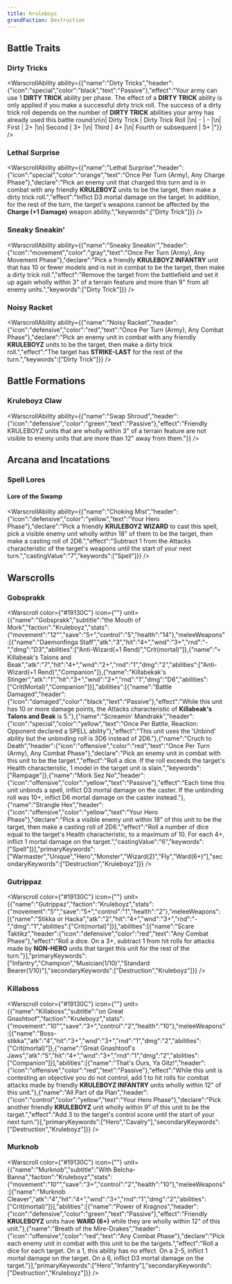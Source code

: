 ```yaml
---
title: Kruleboyz
grandFaction: Destruction
---
```



## Battle Traits

### Dirty Tricks

<WarscrollAbility ability={{"name":"Dirty Tricks","header":{"icon":"special","color":"black","text":"Passive"},"effect":"Your army can use 1 **DIRTY TRICK** ability per phase. The effect of a **DIRTY TRICK** ability is only applied if you make a successful dirty trick roll. The success of a dirty trick roll depends on the number of **DIRTY TRICK** abilities your army has already used this battle round:\n\n| Dirty Trick | Dirty Trick Roll |\n| - | - |\n| First | 2+ |\n| Second | 3+ |\n| Third | 4+ |\n| Fourth or subsequent | 5+ |"}} />

### Lethal Surprise

<WarscrollAbility ability={{"name":"Lethal Surprise","header":{"icon":"special","color":"orange","text":"Once Per Turn (Army), Any Charge Phase"},"declare":"Pick an enemy unit that charged this turn and is in combat with any friendly **KRULEBOYZ** units to be the target, then make a dirty trick roll.","effect":"Inflict D3 mortal damage on the target. In addition, for the rest of the turn, the target's weapons cannot be affected by the **Charge (+1 Damage)** weapon ability.","keywords":["Dirty Trick"]}} />

### Sneaky Sneakin'

<WarscrollAbility ability={{"name":"Sneaky Sneakin'","header":{"icon":"movement","color":"gray","text":"Once Per Turn (Army), Any Movement Phase"},"declare":"Pick a friendly **KRULEBOYZ INFANTRY** unit that has 10 or fewer models and is not in combat to be the target, then make a dirty trick roll.","effect":"Remove the target from the battlefield and set it up again wholly within 3\" of a terrain feature and more than 9\" from all enemy units.","keywords":["Dirty Trick"]}} />

### Noisy Racket

<WarscrollAbility ability={{"name":"Noisy Racket","header":{"icon":"defensive","color":"red","text":"Once Per Turn (Army), Any Combat Phase"},"declare":"Pick an enemy unit in combat with any friendly **KRULEBOYZ** units to be the target, then make a dirty trick roll.","effect":"The target has **STRIKE-LAST** for the rest of the turn.","keywords":["Dirty Trick"]}} />



## Battle Formations

### Kruleboyz Claw

<WarscrollAbility ability={{"name":"Swap Shroud","header":{"icon":"defensive","color":"green","text":"Passive"},"effect":"Friendly KRULEBOYZ units that are wholly within 3\" of a terrain feature are not visible to enemy units that are more than 12\" away from them."}} />



## Arcana and Incatations

### Spell Lores
#### Lore of the Swamp

<WarscrollAbility ability={{"name":"Choking Mist","header":{"icon":"defensive","color":"yellow","text":"Your Hero Phase"},"declare":"Pick a friendly **KRULEBOYZ WIZARD** to cast this spell, pick a visible enemy unit wholly within 18\" of them to be the target, then make a casting roll of 2D6.","effect":"Subtract 1 from the Attacks characteristic of the target's weapons until the start of your next turn.","castingValue":"7","keywords":["Spell"]}} />





## Warscrolls

### Gobsprakk

<Warscroll color={"#19130C"} icon={""} unit={{"name":"Gobsprakk","subtitle":"the Mouth of Mork","faction":"Kruleboyz","stats":{"movement":"12\"","save":"5+","control":"5","health":"14"},"meleeWeapons":[{"name":"Daemonfinga Staff","atk":"3","hit":"4+","wnd":"3+","rnd":"-","dmg":"D3","abilities":["Anti-Wizard(+1 Rend)","Crit(mortal)"]},{"name":"💀 Killabeak's Talons and Beak","atk":"7","hit":"4+","wnd":"2+","rnd":"1","dmg":"2","abilities":["Anti-Wizard(+1 Rend)","Companion"]},{"name":"Killabekak's Stinger","atk":"1","hit":"3+","wnd":"2+","rnd":"1","dmg":"D6","abilities":["Crit(Mortal)","Companion"]}],"abilities":[{"name":"Battle Damaged","header":{"icon":"damaged","color":"black","text":"Passive"},"effect":"While this unit has 10 or more damage points, the Attacks characteristic of **Killabeak's Talons and Beak** is 5."},{"name":"Screamin' Mandrakk","header":{"icon":"special","color":"yellow","text":"Once Per Battle, Reaction: Opponent declared a SPELL ability"},"effect":"This unit uses the 'Unbind' ability but the unbinding roll is 3D6 instead of 2D6."},{"name":"Cruch to Death","header":{"icon":"offensive","color":"red","text":"Once Per Turn (Army), Any Combat Phase"},"declare":"Pick an enemy unit in combat with this unit to be the target.","effect":"Roll a dice. If the roll exceeds the target's Health characteristic, 1 model in the target unit is slain.","keywords":["Rampage"]},{"name":"Mork Sez No","header":{"icon":"offensive","color":"yellow","text":"Passive"},"effect":"Each time this unit unbinds a spell, inflict D3 mortal damage on the caster. If the unbinding roll was 10+, inflict D6 mortal damage on the caster instead."},{"name":"Strangle Hex","header":{"icon":"offensive","color":"yellow","text":"Your Hero Phase"},"declare":"Pick a visible enemy unit within 18\" of this unit to be the target, then make a casting roll of 2D6.","effect":"Roll a number of dice equal to the target's Health characteristic, to a maximum of 10. For each 4+, inflict 1 mortal damage on the target.","castingValue":"6","keywords":["Spell"]}],"primaryKeywords":["Warmaster","Unique","Hero","Monster","Wizard(2)","Fly","Ward(6+)"],"secondaryKeywords":["Destruction","Kruleboyz"]}} />

### Gutrippaz

<Warscroll color={"#19130C"} icon={""} unit={{"name":"Gutrippaz","faction":"Kruleboyz","stats":{"movement":"5\"","save":"5+","control":"1","health":"2"},"meleeWeapons":[{"name":"Stikka or Hacka","atk":"2","hit":"4+","wnd":"3+","rnd":"-","dmg":"1","abilities":["Crit(mortal)"]}],"abilities":[{"name":"Scare Taktikz","header":{"icon":"defensive","color":"red","text":"Any Combat Phase"},"effect":"Roll a dice. On a 3+, subtract 1 from hit rolls for attacks made by **NON-HERO** units that target this unit for the rest of the turn."}],"primaryKeywords":["Infantry","Champion","Musician(1/10)","Standard Bearer(1/10)"],"secondaryKeywords":["Destruction","Kruleboyz"]}} />

### Killaboss

<Warscroll color={"#19130C"} icon={""} unit={{"name":"Killaboss","subtitle":"on Great Gnashtoof","faction":"Kruleboyz","stats":{"movement":"10\"","save":"3+","control":"2","health":"10"},"meleeWeapons":[{"name":"Boss-stikka","atk":"4","hit":"3+","wnd":"3+","rnd":"1","dmg":"2","abilities":["Crit(mortal)"]},{"name":"Great Gnashtoof's Jaws","atk":"5","hit":"4+","wnd":"3+","rnd":"1","dmg":"2","abilities":["Companion"]}],"abilities":[{"name":"That's Ours, Ya Gitz!","header":{"icon":"offensive","color":"red","text":"Passive"},"effect":"While this unit is contesting an objective you do not control, add 1 to hit rolls for combat attacks made by friendly **KRULEBOYZ INFANTRY** units wholly within 12\" of this unit."},{"name":"All Part of da Plan","header":{"icon":"control","color":"yellow","text":"Your Hero Phase"},"declare":"Pick another friendly **KRULEBOYZ** unit wholly within 9\" of this unit to be the target.","effect":"Add 3 to the target's control score until the start of your next turn."}],"primaryKeywords":["Hero","Cavalry"],"secondaryKeywords":["Destruction","Kruleboyz"]}} />

### Murknob

<Warscroll color={"#19130C"} icon={""} unit={{"name":"Murknob","subtitle":"With Belcha-Banna","faction":"Kruleboyz","stats":{"movement":"10\"","save":"3+","control":"2","health":"10"},"meleeWeapons":[{"name":"Murknob Cleaver","atk":"4","hit":"4+","wnd":"3+","rnd":"1","dmg":"2","abilities":["Crit(mortal)"]}],"abilities":[{"name":"Power of Kragnos","header":{"icon":"defensive","color":"green","text":"Passive"},"effect":"Friendly **KRULEBOYZ** units have **WARD (6+)** while they are wholly within 12\" of this unit."},{"name":"Breath of the Mire-Drakes","header":{"icon":"offensive","color":"red","text":"Any Combat Phase"},"declare":"Pick each enemy unit in combat with this unit to be the targets.","effect":"Roll a dice for each target. On a 1, this ability has no effect. On a 2-5, inflict 1 mortal damage on the target. On a 6, inflict D3 mortal damage on the target."}],"primaryKeywords":["Hero","Infantry"],"secondaryKeywords":["Destruction","Kruleboyz"]}} />

